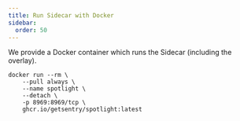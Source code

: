 ```yaml
---
title: Run Sidecar with Docker
sidebar:
  order: 50
---
```



We provide a Docker container which runs the Sidecar (including the overlay).

```
docker run --rm \
    --pull always \
    --name spotlight \
    --detach \
    -p 8969:8969/tcp \
    ghcr.io/getsentry/spotlight:latest
```
